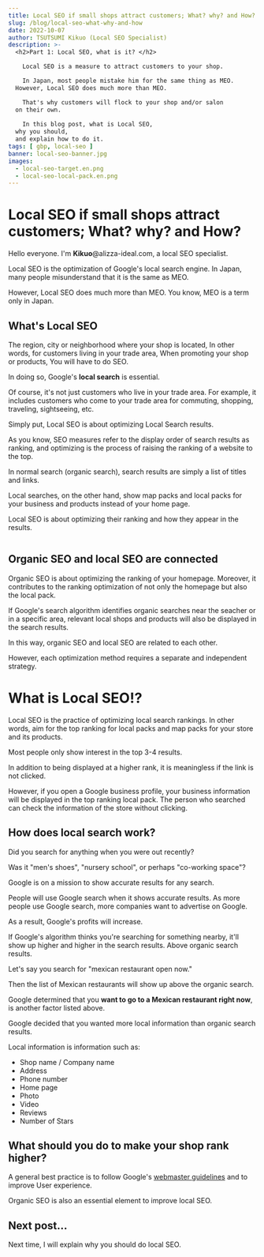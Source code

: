 ```yaml
---
title: Local SEO if small shops attract customers; What? why? and How?
slug: /blog/local-seo-what-why-and-how
date: 2022-10-07
author: TSUTSUMI Kikuo (Local SEO Specialist)
description: >-
  <h2>Part 1: Local SEO, what is it? </h2>

    Local SEO is a measure to attract customers to your shop.

    In Japan, most people mistake him for the same thing as MEO.
  However, Local SEO does much more than MEO.

    That's why customers will flock to your shop and/or salon
  on their own.
  
    In this blog post, what is Local SEO,
  why you should,
  and explain how to do it.
tags: [ gbp, local-seo ]
banner: local-seo-banner.jpg
images:
  - local-seo-target.en.png
  - local-seo-local-pack.en.png
---
```

# Local SEO if small shops attract customers; What? why? and How?

Hello everyone. I'm <b>Kikuo</b>@alizza-ideal.com, a local SEO specialist.

Local SEO is the optimization of Google's local search engine.
In Japan, many people misunderstand that it is the same as MEO.

However, Local SEO does much more than MEO.
You know, MEO is a term only in Japan.

## What's Local SEO

The region, city or neighborhood where your shop is located,
In other words, for customers living in your trade area,
When promoting your shop or products,
You will have to do SEO.

In doing so, Google's **local search** is essential.

Of course, it's not just customers who live in your trade area.  For
example, it includes customers who come to your trade area for
commuting, shopping, traveling, sightseeing, etc.

Simply put, Local SEO is about optimizing Local Search results.

As you know, SEO measures refer to the display order of search results
as ranking, and optimizing is the process of raising the ranking of a
website to the top.

In normal search (organic search), search results are simply a list of
titles and links.

Local searches, on the other hand, show map packs and local packs for
your business and products instead of your home page.

Local SEO is about optimizing their ranking and how they appear in the
results.

<div><Image image={0}
	    style={{border: "3px solid darkgreen",
	            borderRadius: "0.5em"}} /></div>

## Organic SEO and local SEO are connected

Organic SEO is about optimizing the ranking of your homepage.
Moreover, it contributes to the ranking optimization of not only the
homepage but also the local pack.

If Google's search algorithm identifies organic searches near the
seacher or in a specific area, relevant local shops and products will
also be displayed in the search results.

In this way, organic SEO and local SEO are related to each other.

However, each optimization method requires a separate and independent
strategy.

# What is Local SEO!?

Local SEO is the practice of optimizing local search rankings.  In
other words, aim for the top ranking for local packs and map packs for
your store and its products.

Most people only show interest in the top 3-4 results.

In addition to being displayed at a higher rank, it is meaningless if
the link is not clicked.

However, if you open a Google business profile, your business
information will be displayed in the top ranking local pack.  The
person who searched can check the information of the store without
clicking.

## How does local search work?

<ImageBox image={1} float="right" alt="Local Pack in Local SEO" />

Did you search for anything when you were out recently?

Was it "men's shoes", "nursery school", or perhaps "co-working space"?

Google is on a mission to show accurate results for any search.

People will use Google search when it shows accurate results.  As more
people use Google search, more companies want to advertise on Google.

As a result, Google's profits will increase.

If Google's algorithm thinks you're searching for something nearby,
it'll show up higher and higher in the search results.  Above organic
search results.

Let's say you search for "mexican restaurant open now."

Then the list of Mexican restaurants will show up above the organic
search.

Google determined that you **want to go to a Mexican restaurant right now**, is another factor listed above.

Google decided that you wanted more local information than organic search results.

Local information is information such as:

- Shop name / Company name
- Address
- Phone number
- Home page
- Photo
- Video
- Reviews
- Number of Stars

## What should you do to make your shop rank higher?

A general best practice is to follow Google's [webmaster
guidelines](https://developers.google.com/search/docs/advanced/guidelines/webmaster-guidelines?hl=en) and to improve User experience.

Organic SEO is also an essential element to improve local SEO.

## Next post...

Next time, I will explain why you should do local SEO.

<clear/>
